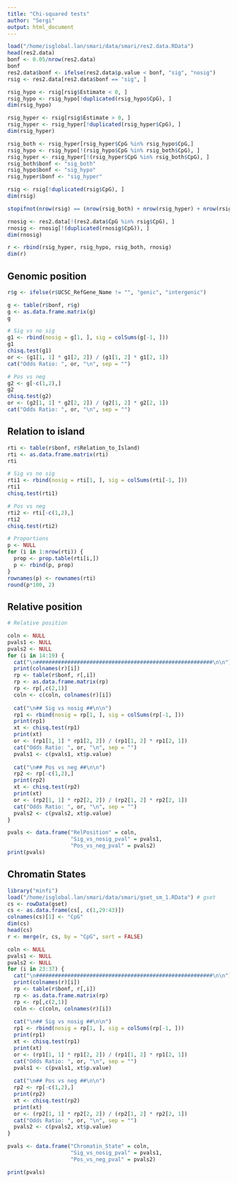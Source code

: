 ---
title: "Chi-squared tests"
author: "Sergi"
output: html_document
---

```{r setup}
load("/home/isglobal.lan/smari/data/smari/res2.data.RData")
head(res2.data)
bonf <- 0.05/nrow(res2.data)
bonf
res2.data$bonf <- ifelse(res2.data$p.value < bonf, "sig", "nosig")
rsig <- res2.data[res2.data$bonf == "sig", ]

rsig_hypo <- rsig[rsig$Estimate < 0, ]
rsig_hypo <- rsig_hypo[!duplicated(rsig_hypo$CpG), ]
dim(rsig_hypo)

rsig_hyper <- rsig[rsig$Estimate > 0, ]
rsig_hyper <- rsig_hyper[!duplicated(rsig_hyper$CpG), ]
dim(rsig_hyper)

rsig_both <- rsig_hyper[rsig_hyper$CpG %in% rsig_hypo$CpG,]
rsig_hypo <- rsig_hypo[!(rsig_hypo$CpG %in% rsig_both$CpG), ]
rsig_hyper <- rsig_hyper[!(rsig_hyper$CpG %in% rsig_both$CpG), ]
rsig_both$bonf <- "sig_both"
rsig_hypo$bonf <- "sig_hypo"
rsig_hyper$bonf <- "sig_hyper"

rsig <- rsig[!duplicated(rsig$CpG), ]
dim(rsig)

stopifnot(nrow(rsig) == (nrow(rsig_both) + nrow(rsig_hyper) + nrow(rsig_hypo)))

rnosig <- res2.data[!(res2.data$CpG %in% rsig$CpG), ]
rnosig <- rnosig[!(duplicated(rnosig$CpG)), ]
dim(rnosig)

r <- rbind(rsig_hyper, rsig_hypo, rsig_both, rnosig)
dim(r)
```

## Genomic position

```{r genomic_pos}
r$g <- ifelse(r$UCSC_RefGene_Name != "", "genic", "intergenic")

g <- table(r$bonf, r$g)
g <- as.data.frame.matrix(g)
g

# Sig vs no sig
g1 <- rbind(nosig = g[1, ], sig = colSums(g[-1, ]))
g1
chisq.test(g1)
or <- (g1[1, 1] * g1[2, 2]) / (g1[1, 2] * g1[2, 1])
cat("Odds Ratio: ", or, "\n", sep = "")

# Pos vs neg
g2 <- g[-c(1,2),]
g2
chisq.test(g2)
or <- (g2[1, 1] * g2[2, 2]) / (g2[1, 2] * g2[2, 1])
cat("Odds Ratio: ", or, "\n", sep = "")
```

## Relation to island

```{r island}
rti <- table(r$bonf, r$Relation_to_Island)
rti <- as.data.frame.matrix(rti)
rti

# Sig vs no sig
rti1 <- rbind(nosig = rti[1, ], sig = colSums(rti[-1, ]))
rti1
chisq.test(rti1)

# Pos vs neg
rti2 <- rti[-c(1,2),]
rti2
chisq.test(rti2)

# Proportions
p <- NULL
for (i in 1:nrow(rti)) {
  prop <- prop.table(rti[i,])
  p <- rbind(p, prop)
}
rownames(p) <- rownames(rti)
round(p*100, 2)
```

## Relative position

```{r relative_p}
# Relative position

coln <- NULL
pvals1 <- NULL
pvals2 <- NULL
for (i in 14:19) {
  cat("\n########################################################\n\n")
  print(colnames(r)[i])
  rp <- table(r$bonf, r[,i])
  rp <- as.data.frame.matrix(rp)
  rp <- rp[,c(2,1)]
  coln <- c(coln, colnames(r)[i])
  
  cat("\n## Sig vs nosig ##\n\n")
  rp1 <- rbind(nosig = rp[1, ], sig = colSums(rp[-1, ]))
  print(rp1)
  xt <- chisq.test(rp1)
  print(xt)
  or <- (rp1[1, 1] * rp1[2, 2]) / (rp1[1, 2] * rp1[2, 1])
  cat("Odds Ratio: ", or, "\n", sep = "")
  pvals1 <- c(pvals1, xt$p.value)
  
  cat("\n## Pos vs neg ##\n\n")
  rp2 <- rp[-c(1,2),]
  print(rp2)
  xt <- chisq.test(rp2)
  print(xt)
  or <- (rp2[1, 1] * rp2[2, 2]) / (rp2[1, 2] * rp2[2, 1])
  cat("Odds Ratio: ", or, "\n", sep = "")
  pvals2 <- c(pvals2, xt$p.value)
}

pvals <- data.frame("RelPosition" = coln,
                    "Sig_vs_nosig_pval" = pvals1,
                    "Pos_vs_neg_pval" = pvals2)
print(pvals)
```

## Chromatin States

```{r chrom_states, message=FALSE}
library("minfi")
load("/home/isglobal.lan/smari/data/smari/gset_sm_1.RData") # gset
cs <- rowData(gset)
cs <- as.data.frame(cs[, c(1,29:43)])
colnames(cs)[1] <- "CpG"
dim(cs)
head(cs)
r <- merge(r, cs, by = "CpG", sort = FALSE)

coln <- NULL
pvals1 <- NULL
pvals2 <- NULL
for (i in 23:37) {
  cat("\n########################################################\n\n")
  print(colnames(r)[i])
  rp <- table(r$bonf, r[,i])
  rp <- as.data.frame.matrix(rp)
  rp <- rp[,c(2,1)]
  coln <- c(coln, colnames(r)[i])
  
  cat("\n## Sig vs nosig ##\n\n")
  rp1 <- rbind(nosig = rp[1, ], sig = colSums(rp[-1, ]))
  print(rp1)
  xt <- chisq.test(rp1)
  print(xt)
  or <- (rp1[1, 1] * rp1[2, 2]) / (rp1[1, 2] * rp1[2, 1])
  cat("Odds Ratio: ", or, "\n", sep = "")
  pvals1 <- c(pvals1, xt$p.value)
  
  cat("\n## Pos vs neg ##\n\n")
  rp2 <- rp[-c(1,2),]
  print(rp2)
  xt <- chisq.test(rp2)
  print(xt)
  or <- (rp2[1, 1] * rp2[2, 2]) / (rp2[1, 2] * rp2[2, 1])
  cat("Odds Ratio: ", or, "\n", sep = "")
  pvals2 <- c(pvals2, xt$p.value)
}

pvals <- data.frame("Chromatin_State" = coln,
                    "Sig_vs_nosig_pval" = pvals1,
                    "Pos_vs_neg_pval" = pvals2)

print(pvals)
```